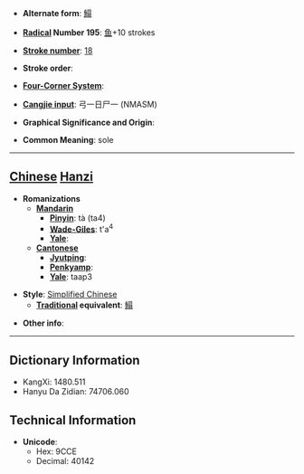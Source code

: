 * '''Alternate form''': [[鰨]]

* '''[[Wiktionary:Chinese radical index| Radical]] Number 195''': [[Wiktionary:Chinese radical index 鱼|鱼]]+10 strokes

* '''[[Wiktionary:Chinese total strokes index|Stroke number]]''': [[Wiktionary:Chinese total strokes index 18|18]]

* '''Stroke order''': 

* '''[[Wiktionary:Chinese four corner index|Four-Corner System]]''': 

* '''[[Wiktionary:Chinese Cangjie index|Cangjie input]]''': 弓一日尸一 (NMASM)

* '''Graphical Significance and Origin''': 

* '''Common Meaning''': sole

----

== [[Chinese]] [[Hanzi]] ==

* '''Romanizations'''
** '''[[Mandarin]]'''
*** '''[[Pinyin]]''': tà (ta4)
*** '''[[Wade-Giles]]''': t'a<sup>4</sup>
*** '''[[Yale]]''': 
** '''[[Cantonese]]'''
*** '''[[Jyutping]]''':
*** '''[[Penkyamp]]''': 
*** '''[[Yale]]''': taap3

* '''Style''': [[Simplified Chinese]] 
** '''[[Traditional Chinese|Traditional]] equivalent''': [[鰨]]

* '''Other info''': 

----

== Dictionary Information ==

* KangXi: 1480.511
* Hanyu Da Zidian: 74706.060

== Technical Information ==

* '''Unicode''':
** Hex: 9CCE
** Decimal: 40142